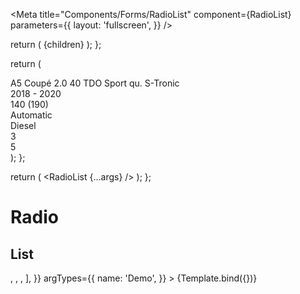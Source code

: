 


<Meta
  title="Components/Forms/RadioList"
  component={RadioList}
  parameters={{
    layout: 'fullscreen',
  }}
/>

  return (
    <Box padding="xl" background="purple">
      {children}
    </Box>
  );
};

  return (
    <Flex key={name}>
      <div>
        <div>A5 Coupé 2.0 40 TDO Sport qu. S-Tronic</div>
        <div>2018 - 2020</div>
      </div>
      <Spacer />
      <div>140 (190)</div>
      <Spacer />
      <div>Automatic</div>
      <Spacer />
      <div>Diesel</div>
      <Spacer />
      <div>3</div>
      <Spacer />
      <div>5</div>
    </Flex>
  );
};

  return (
    <Container>
      <RadioList {...args} />
    </Container>
  );
};

# Radio

## List

<Canvas>
  <Story
    name="List"
    args={{
      name: 'Demo',
      onChange: action,
      options: [
        <DummyOption key="one" name="one" />,
        <DummyOption key="two" name="two" />,
        <DummyOption key="three" name="three" />,
      ],
    }}
    argTypes={{
      name: 'Demo',
    }}
  >
    {Template.bind({})}
  </Story>
</Canvas>

<ArgsTable story="Overview" />
